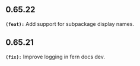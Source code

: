 ## 0.65.22
**`(feat):`** Add support for subpackage display names.


## 0.65.21
**`(fix):`** Improve logging in fern docs dev.



